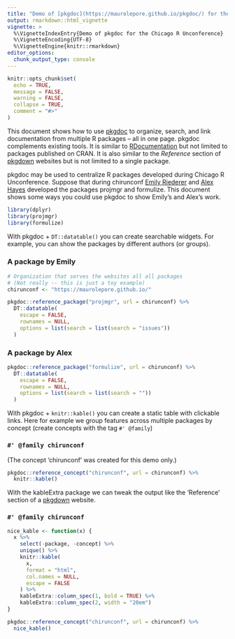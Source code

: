 ```yaml
---
title: "Demo of [pkgdoc](https://maurolepore.github.io/pkgdoc/) for the [Chicago R Unconference](https://chirunconf.github.io/)"
output: rmarkdown::html_vignette
vignette: >
  %\VignetteIndexEntry{Demo of pkgdoc for the Chicago R Unconference}
  %\VignetteEncoding{UTF-8}
  %\VignetteEngine{knitr::rmarkdown}
editor_options: 
  chunk_output_type: console
---
```


```r
knitr::opts_chunk$set(
  echo = TRUE,
  message = FALSE,
  warning = FALSE,
  collapse = TRUE,
  comment = "#>"
)
```

This document shows how to use [pkgdoc](https://maurolepore.github.io/pkgdoc/) to organize, search, and link documentation from multiple R packages -- all in one page. pkgdoc complements existing tools. It is similar to [RDocumentation](https://www.rdocumentation.org/) but not limited to packages published on CRAN. It is also similar to the _Reference_ section of [pkgdown](https://pkgdown.r-lib.org/) websites but is not limited to a single package.

pkgdoc may be used to centralize R packages developed during Chicago R Unconference. Suppose that during chirunconf [Emily Riederer](https://github.com/EmilyRiederer) and [Alex Hayes](https://github.com/alexpghayes) developed the packages projmgr and formulize. This document shows some ways you could use pkgdoc to show Emily's and Alex's work.

```r
library(dplyr)
library(projmgr)
library(formulize)
```

With pkgdoc + `DT::datatable()` you can create searchable widgets. For example, you can show the packages by different authors (or groups).

### A package by Emily

```r
# Organization that serves the websites all all packages
# (Not really -- this is just a toy example)
chirunconf <- "https://maurolepore.github.io/"

pkgdoc::reference_package("projmgr", url = chirunconf) %>% 
  DT::datatable(
    escape = FALSE,
    rownames = NULL,
    options = list(search = list(search = "issues"))
  )
```

### A package by Alex

```r
pkgdoc::reference_package("formulize", url = chirunconf) %>% 
  DT::datatable(
    escape = FALSE,
    rownames = NULL,
    options = list(search = list(search = ""))
  )
```

With pkgdoc + `knitr::kable()` you can create a static table with clickable links. Here for example we group features across multiple packages by concept (create concepts with the tag `#' @family`)

### `#' @family chirunconf`

(The concept 'chirunconf' was created for this demo only.)

```r
pkgdoc::reference_concept("chirunconf", url = chirunconf) %>% 
  knitr::kable()
```

With the kableExtra package we can tweak the output like the 'Reference' section of a [pkgdown](https://pkgdown.r-lib.org/) website.

### `#' @family chirunconf`

```r
nice_kable <- function(x) {
  x %>% 
    select(-package, -concept) %>% 
    unique() %>%
    knitr::kable(
      x, 
      format = "html",
      col.names = NULL,
      escape = FALSE
    ) %>%
    kableExtra::column_spec(1, bold = TRUE) %>% 
    kableExtra::column_spec(2, width = "20em")
}

pkgdoc::reference_concept("chirunconf", url = chirunconf) %>% 
  nice_kable()
```

